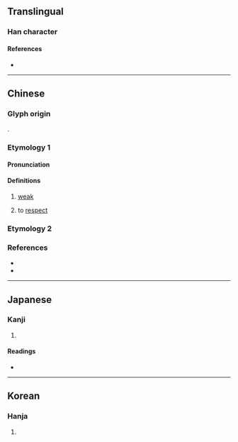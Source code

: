 {{character info}}
==Translingual==

===Han character===
{{Han char|rn=9|rad=人|as=09|sn=11|four=|canj=OMBK|ids=⿰亻耎}}

====References====
* {{Han ref|kx=0109.230|dkj=00831|dj=0233.120|hdz=10188.070|uh=5044|ud=20548}}

----

==Chinese==
{{zh-forms}}

===Glyph origin===
{{Han etym}}
{{Han compound|人|alt1=亻|耎|ls=psc|c1=s|c2=p}}.

===Etymology 1===

====Pronunciation====
{{zh-pron
|m=ruǎn
|c=jyun5
|mc=y
|oc=y
|ma=
|cat=a,v
}}

====Definitions====
{{zh-hanzi}}

# {{zh-o}} [[weak]]
# {{zh-hg}} to [[respect]]

===Etymology 2===
{{zh-see|儒|v}}

===References===
* {{R:twedu|C00210}}
* {{R:twedu|A00253-006}}

----

==Japanese==

===Kanji===
{{ja-kanji|grade=|rs=人09}}

# {{rfdef|ja|sort=人09}}

====Readings====
* {{ja-readings|on=だん,なん|kun=よわい}}

----

==Korean==

===Hanja===
{{ko-hanja|hangeul=[[난]], [[연]]|rv=nan, yeon|mr=nan, yŏn}}

# {{rfdef|ko|sort=人09}}
